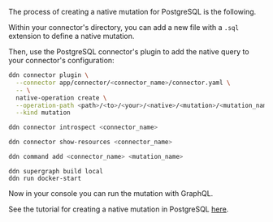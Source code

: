 The process of creating a native mutation for PostgreSQL is the following.

Within your connector's directory, you can add a new file with a `.sql` extension to define a native mutation.

Then, use the PostgreSQL connector's plugin to add the native query to your connector's configuration:

```sh title="Then, use the PostgreSQL connector's plugin to add the native mutation to your connector's configuration:"
ddn connector plugin \
  --connector app/connector/<connector_name>/connector.yaml \
  -- \
  native-operation create \
  --operation-path <path>/<to>/<your>/<native>/<mutation>/<mutation_name>.sql \
  --kind mutation
```

```sh title="Introspect your PostgreSQL instance:"
ddn connector introspect <connector_name>
```

```sh title="Show the found resources:"
ddn connector show-resources <connector_name>
```

```sh title="Then, add your model:"
ddn command add <connector_name> <mutation_name>
```

```title="Build and serve your supergraph API:"
ddn supergraph build local
ddn run docker-start
```

Now in your console you can run the mutation with GraphQL.

See the tutorial for creating a native mutation in PostgreSQL [here](#via-native-mutation-tutorials).
